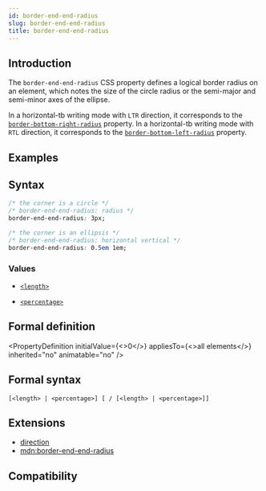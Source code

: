 ```yaml
---
id: border-end-end-radius
slug: border-end-end-radius
title: border-end-end-radius
---
```


## Introduction

The `border-end-end-radius` CSS property defines a logical border radius on an element, which notes the size of the circle radius or the semi-major and semi-minor axes of the ellipse.

In a horizontal-tb writing mode with `LTR` direction, it corresponds to the [`border-bottom-right-radius`](./border-bottom-right-radius) property.
In a horizontal-tb writing mode with `RTL` direction, it corresponds to the [`border-bottom-left-radius`](./border-bottom-left-radius) property.

## Examples


<Go
  example="css-api"
  defaultFile="src/border-end-end-radius/App.tsx"
  img="https://lf-lynx.tiktok-cdns.com/obj/lynx-artifacts-oss-sg/lynx-website/assets/doc/css/border-end-end-radius.jpg"
  defaultEntryFile="dist/border-end-end-radius.lynx.bundle"
  entry="src/border-end-end-radius"
/>

## Syntax

```css
/* the corner is a circle */
/* border-end-end-radius: radius */
border-end-end-radius: 3px;

/* the corner is an ellipsis */
/* border-end-end-radius: horizontal vertical */
border-end-end-radius: 0.5em 1em;
```

### Values

- [`<length>`](api/css/data-type/length.mdx)

- [`<percentage>`](api/css/data-type/percentage.mdx)

## Formal definition


<PropertyDefinition
  initialValue={<>0</>}
  appliesTo={<>all elements</>}
  inherited="no"
  animatable="no"
/>

## Formal syntax

```
[<length> | <percentage>] [ / [<length> | <percentage>]]
```

## Extensions

- [direction](./direction)
- [mdn:border-end-end-radius](https://developer.mozilla.org/en-US/docs/Web/CSS/border-end-end-radius)

## Compatibility


<LegacyCompatTable metadata="css/properties/border-end-end-radius" />
